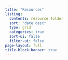 ```yaml
---
title: "Resources"
listing:
  contents: resource folder
  sort: "date desc"
  type: grid
  categories: true
  sort-ui: false
  filter-ui: false
page-layout: full
title-block-banner: true
---
```


